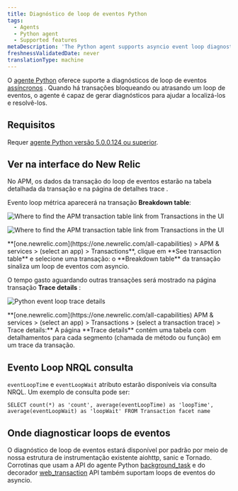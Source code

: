 ```yaml
---
title: Diagnóstico de loop de eventos Python
tags:
  - Agents
  - Python agent
  - Supported features
metaDescription: 'The Python agent supports asyncio event loop diagnostics, giving you insight into transactions delaying or blocking the completion of event loops.'
freshnessValidatedDate: never
translationType: machine
---
```





O [agente Python](/docs/agents/python-agent/getting-started/introduction-new-relic-python) oferece suporte a diagnósticos de loop de eventos [assíncronos](https://docs.python.org/3/library/asyncio.html) . Quando há transações bloqueando ou atrasando um loop de eventos, o agente é capaz de gerar diagnósticos para ajudar a localizá-los e resolvê-los.

## Requisitos

Requer [agente Python versão 5.0.0.124 ou superior](/docs/release-notes/agent-release-notes/python-release-notes).

## Ver na interface do New Relic

No APM, os dados da transação do loop de eventos estarão na tabela detalhada da transação e na página de detalhes trace .

Evento loop métrica aparecerá na transação <DNT>**Breakdown table**</DNT>:

<img
  title="Find APM transaction table"
  alt="Where to find the APM transaction table link from Transactions in the UI"
  src={apmFindApmTransactionTable}
/>

<img
  title="Find APM transaction table"
  alt="Where to find the APM transaction table link from Transactions in the UI"
  src={apmTransactionTableBreakdown}
/>

<figcaption>
  <DNT>**[one.newrelic.com](https://one.newrelic.com/all-capabilities) > APM & services > (select an app) > Transactions**</DNT>, clique em <DNT>**See transaction table**</DNT> e selecione uma transação: o <DNT>**Breakdown table**</DNT> da transação sinaliza um loop de eventos com asyncio.
</figcaption>

O tempo gasto aguardando outras transações será mostrado na página transação <DNT>**Trace details**</DNT> :

<img
  title="python-event-loop-trace-details.png"
  alt="Python event loop trace details"
  src={apmTransactionBreakdownPage}
/>

<figcaption>
  <DNT>**[one.newrelic.com](https://one.newrelic.com/all-capabilities) APM & services > (select an app) > Transactions > (select a transaction trace) > Trace details:**</DNT> A página <DNT>**Trace details**</DNT> contém uma tabela com detalhamentos para cada segmento (chamada de método ou função) em um trace da transação.
</figcaption>

## Evento Loop NRQL consulta

`eventLoopTime` e `eventLoopWait` atributo estarão disponíveis via consulta NRQL. Um exemplo de consulta pode ser:

`SELECT count(*) as 'count', average(eventLoopTime) as 'loopTime', average(eventLoopWait) as 'loopWait' FROM Transaction facet name`

## Onde diagnosticar loops de eventos

O diagnóstico de loop de eventos estará disponível por padrão por meio de nossa estrutura de instrumentação existente aiohttp, sanic e Tornado. Corrotinas que usam a API do agente Python [background_task](/docs/agents/python-agent/python-agent-api/background_task) e do decorador [web_transaction](/docs/agents/python-agent/python-agent-api/webtransaction) API também suportam loops de eventos do asyncio.